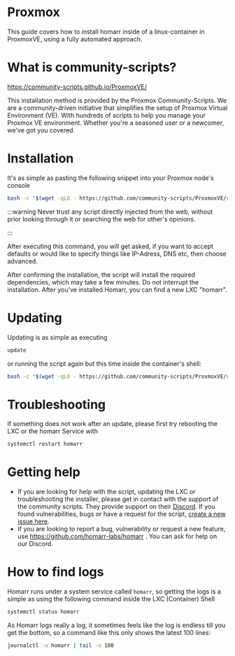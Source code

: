 # Proxmox

This guide covers how to install homarr inside of a linux-container in ProxmoxVE, using a fully automated approach.

# What is community-scripts?

https://community-scripts.github.io/ProxmoxVE/

This installation method is provided by the Proxmox Community-Scripts. We are a community-driven initiative that simplifies the setup of Proxmox Virtual Environment (VE).
With hundreds of scripts to help you manage your Proxmox VE environment. Whether you're a seasoned user or a newcomer, we've got you covered.

# Installation

It's as simple as pasting the following snippet into your Proxmox node's console

```bash
bash -c "$(wget -qLO - https://github.com/community-scripts/ProxmoxVE/raw/main/ct/homarr.sh)"
```

:::warning
Never trust any script directly injected from the web, without prior looking through it or searching the web for other's opinions.

:::

After executing this command, you will get asked, if you want to accept defaults or would like to specify things like IP-Adress, DNS etc, then choose advanced.

After confirming the installation, the script will install the required dependencies, which may take a few minutes. Do not interrupt the installation.
After you've installed Homarr, you can find a new LXC "homarr".

# Updating

Updating is as simple as executing 

```bash
update
```

or running the script again but this time inside the container's shell:

```bash
bash -c "$(wget -qLO - https://github.com/community-scripts/ProxmoxVE/raw/main/ct/homarr.sh)"
```

# Troubleshooting

If something does not work after an update, please first try rebooting the LXC or the homarr Service with 

```bash
systemctl restart homarr
```

# Getting help
- If you are looking for help with the script, updating the LXC or troubleshooting the installer, please get in contact with the support of the community scripts. They provide support on their [Discord](https://discord.gg/2wvnMDgdnU). If you found vulnerabilities, bugs or have a request for the script, [create a new issue here](https://github.com/community-scripts/ProxmoxVE/issues/new/choose).
- If you are looking to report a bug, vulnerability or request a new feature, use https://github.com/homarr-labs/homarr . You can ask for help on our Discord.

# How to find logs
Homarr runs under a system service called `homarr`, so getting the logs is a simple as using the following command inside the LXC (Container) Shell

```bash
systemctl status homarr
```

As Homarr logs really a log, it sometimes feels like the log is endless till you get the bottom, so a command like this only shows the latest 100 lines:

```bash
journalctl -u homarr | tail -n 100
```
